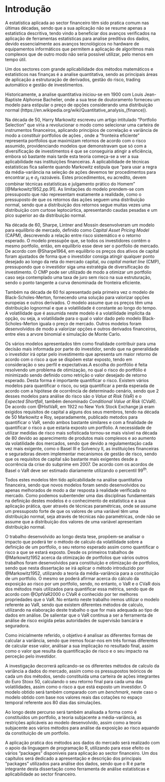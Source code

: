 # Introdução {- #intro}

A estatística aplicada ao sector financeiro têm sido pratica comum nas últimas décadas, sendo que a sua aplicação não se resume apenas a estatística descritiva, tendo vindo a beneficiar dos avanços verificados na aplicação de ferramentas estatísticas para analise preditiva dos dados, devido essencialmente aos avanços tecnológicos no hardware de equipamentos informáticos que permitem a aplicação de algoritmos mais complexos que de outro modo não seria possível utilizar, pelo menos em tempo útil.

Um dos sectores com grande aplicabilidade dos métodos matemáticos e estatísticos nas finanças é a analise quantitativa, sendo as principais áreas de aplicação a estruturação de derivados, gestão do risco, trading automático e gestão de investimentos.

Historicamente, a analise quantitativa iniciou-se em 1900 com Louis Jean-Baptiste Alphonse Bachelier, onde a sua tese de doutoramento forneceu um modelo para estipular o preço de opções considerando uma distribuição normal (https://en.wikipedia.org/wiki/Quantitative_analysis_(finance)).

Na década de 50, Harry Markowitz escreveu um artigo intitulado “Portfolio Selection” que viria a revolucionar o modo como selecionar uma carteira de instrumentos financeiros, aplicando princípios de correlação e variância de modo a constituir portfolios de ações , onde a “fronteira eficiente” representa portfolios que maximizam retornos de acordo com o risco assumido, providenciando modelos que demonstravam que só com a diversificação de investimentos é que se conseguiria atingir a eficiência, embora só bastante mais tarde esta teoria começa-se a ver a sua aplicabilidade nas instituições financeiras. A aplicabilidade de técnicas estatísticas fica saliente quando Markowitz estipula que “para usar a regra da média-variância na seleção de ações devemos ter procedimentos para encontrar $\mu_i$ e $\sigma_{ij}$ razoáveis. Estes procedimentos, eu acredito, devem combinar técnicas estatísticas e julgamento prático do Homem” [@Markowitz1952,pp.91]. As limitações do modelo prendem-se com pressuposto que não representam exatamente a realidade, como o pressuposto de que os retornos das ações seguem uma distribuição normal, sendo que a distribuição dos retornos segue muitas vezes uma distribuição com curtose leptocúrtica, apresentando caudas pesadas e um pico superior ao da distribuição normal. 

Na década de 60, Sharpe, Lintner and Mossin desenvolveram um modelo para equilíbrio de mercado, definido como *Capital Asset Pricing Model* (CAPM), descrevendo a relação entre risco sistemático e o retorno esperado. O modelo pressupõe que, se todos os investidores contêm o mesmo portfolio, então, em equilíbrio esse deve ser o portfolio de mercado. De acordo com @Sharpe1964, em equilíbrio os preços dos ativos de capital foram ajustados de forma que o investidor consiga atingir qualquer ponto desejado ao longo da reta do mercado capital, ou *capital market line* (CMP), pressupondo que o investidor siga uma estratégia de diversificação do investimento. O CMP pode ser utilizado de modo a otimizar um portfolio caso seja contemplado uma taxa de juro sem risco na sua estruturação, sendo o ponto tangente a curva denominada de fronteira eficiente. 

Também na década de 60 foi apresentado pela primeira vez o modelo de Black-Scholes-Merton, fornecendo uma solução para valorizar opções europeias e outros derivados. O modelo assume que os preços têm uma distribuição lognormal e que a volatilidade é constante ao longo do tempo. A volatilidade que é assumida neste modelo é a volatilidade implícita da opção, ou seja, a volatilidade para o qual o valor dado pelo modelo Black-Scholes-Merton iguala o preço de mercado. Outros modelos foram desenvolvidos de modo a valorizar opções e outros derivados financeiros, entre eles a arvore binomial e simulação de Monte Carlo.

Os vários modelos apresentados têm como finalidade contribuir para uma decisão mais informada por parte do investidor, sendo que na generalidade o investidor irá optar pelo investimento que apresenta um maior retorno de acordo com o risco a que se dispõem estar exposto, tendo em consideração o seu perfil e expectativas.A escolha do portfólio é feita resolvendo um problema de otimização, no qual o risco do portfólio é minimizado sendo definido como retrição o valor desejado de retorno esperado. Desta forma é importante quantificar o risco. Existem vários modelos para quantificar o risco, ou seja quantificar a perda esperada de acordo com a hipótese de ocorrência de determinado cenário, sendo que 2 desses modelos para análise do risco são o  *Value at Risk* (VaR) e o *Expected Shortfall*, também denominado *Conditional Value at Risk* (CVaR). De acordo com @HistVaR, em 1922 no New York Stock Exchange já eram exigidos requisitos de capital a alguns dos seus membros, tendo na década de 50 Markowitz e Roy, separadamente, publicado metodos para quantificar o VaR, sendo ambos bastante similares e com a finalidade de  quantificar o risco a que estaria exposto um portfolio. A necessidade de utilizar medidas de risco mais sofisticada tornou-se mais visível na década de 80 devido ao aparecimento de produtos mais complexos e ao aumento da volatilidade dos mercados, sendo que devido a regulamentação cada vez mais exigente, como o Basel III e Solvency II, as instituições financeiras e seguradoras devem implementar mecanismos de gestão de risco, sendo que os requisitos de capital são bastante mais exigentes desde a ocorrência da crise do subprime em 2007. De acordo com os acordos de Basel o VaR deve ser estimado diariamente utilizando o percentil 99^th^.

Todos estes modelos têm tido aplicabilidade na análise quantitativa financeira, sendo que novos modelos foram sendo desenvolvidos ou apenas melhorados de modo a dar resposta à realidade verificada no mercado. Como podemos subentender uma das disciplinas fundamentais na definição destes modelos é o conhecimento de estatística e a sua aplicação prática, quer através de técnicas paramétricas, onde se assume um pressuposto forte de que os valores de uma variável têm uma distribuição normal, seja através de técnicas não paramétricas, onde não se assume que a distribuição dos valores de uma variável apresentam distribuição normal.

O trabalho desenvolvido ao longo desta tese, propõem-se analisar o impacto que poderá ter o método de calculo da volatilidade sobre a definição de um portfolio, o seu retorno esperado assim como quantificar o risco a que se estará exposto. Desde os primeiros trabalhos de @Markowitz1952 acerca da otimização de portfolios que vários outros trabalhos foram desenvolvidos para constituição e otimização de portfolios, sendo que nesta dissertação se irá aplicar o método introduzido por @Markowitz1952, utilizando a teoria da média-variância para a constituição de um portfolio. O mesmo se poderá afirmar acerca do cálculo da exposição ao risco por um portfolio, sendo, no entanto, o VaR e o CVaR dois dos métodos mais utilizados para quantificar essa métrica, sendo que de acordo com @OptVaR2000 o CVaR é conhecido por ter melhores propriedades que o VaR. No entanto neste trabalho iremos utilizar o modelo referente ao VaR, sendo que existem diferentes métodos de calculo, utilizando na elaboração deste trabalho o que for mais adequada ao tipo de dados em análise. De salientar que o VaR continua a ser a ferramenta de análise de risco exigida pelas autoridades de supervisão bancária e seguradora.

Como inicialmente referido, o objetivo é analisar as diferentes formas de calcular a variância, sendo que iremos focar-nos em três formas diferentes de calcular esse valor, análisar a sua implicação no resultado final, assim como o valor que resulta da quantificação de risco e o seu impacto na perceção pelo investidor.

A investigação decorrerá aplicando-se os diferentes métodos de calculo da variância a dados do mercado, assim como os pressupostos teóricos de cada um dos métodos, sendo constituída uma carteira de ações integrantes do Euro Stoxx 50, calculando o seu retorno final para cada uma das volatilidades, assim como o risco a que está exposto um investidor. O modelo obtido será também comparado com um *benchmark*, neste caso o modelo obtido com base nos valores reais das cotações no espaço temporal referente aos 80 dias das simulações.

Ao longo deste percurso será também analisada a forma como é constituídos um portfolio, a teoria subjacente a média-variância, as restrições aplicáveis ao modelo desenvolvido, assim como a teoria subjacente aos vários métodos para análise da exposição ao risco aquando da constituição de um portfolio. 

A aplicação pratica dos métodos aos dados do mercado será realizado com o apoio da linguagem de programação R, utilizando para esse efeito os vários “packages” disponíveis para aplicação ao sector financeiro. Um dos capítulos será dedicado a apresentação e descrição dos principais “packages” utilizados para análise dos dados, sendo que o R é parte integrante desta dissertação como ferramenta de análise estatísticas e aplicabilidade ao sector financeiro.


